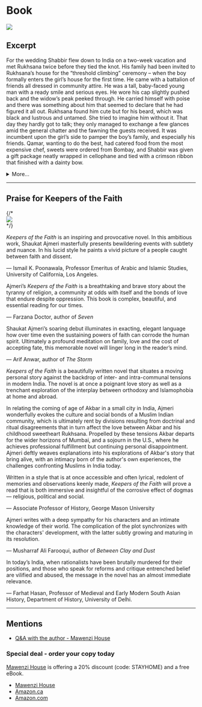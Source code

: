 
<div className={styles.Document}>
  <div className={styles.maincontent}>
  <h1 className={styles.category}>Book</h1>
<img className={styles.splash} src="/images/keepers-display.jpg" />
  
  <h2>Excerpt</h2>

  <p>For the wedding Shabbir flew down to India on a two-week vacation and met Rukhsana twice before they tied the knot. His family had been invited to Rukhsana’s house for the “threshold climbing” ceremony – when the boy formally enters the girl’s house for the first time. He came with a battalion of friends all dressed in community attire. He was a tall, baby-faced young man with a ready smile and serious eyes. He wore his cap slightly pushed back and the widow’s peak peeked through. He carried himself with poise and there was something about him that seemed to declare that he had figured it all out. Rukhsana found him cute but for his beard, which was black and lustrous and untamed. She tried to imagine him without it. That day they hardly got to talk; they only managed to exchange a few glances amid the general chatter and the fawning the guests received. It was incumbent upon the girl’s side to pamper the boy’s family, and especially his friends. Qamar, wanting to do the best, had catered food from the most expensive chef, sweets were ordered from Bombay, and Shabbir was given a gift package neatly wrapped in cellophane and tied with a crimson ribbon that finished with a dainty bow. </p>
  <details>
    <summary>More...</summary>
    
<p>The package contained Japanese cloth for a three-piece suit, a flashy wristwatch, a bespoke skullcap with elaborate golden threadwork, a pair of merino wool socks, a muslin handkerchief, a tasbih with sandalwood beads, and a framed photograph of Mowlana. The “American” boy, scion of a wealthy man loaded with Kuwaiti petro-dollars, deserved nothing less. Rehana had spent hours neatly packing the gift, making sure that all the items were not only visible but also secure and the package sturdy enough to survive the scrutiny it would receive from everybody present. Since it contained Mowlana’s photo, it would be kissed reverentially and passed respectfully from hand to hand as though it were the Holy Book itself. </p>
<p>The guests left in the late afternoon, satiated and dulled by the rich and plentiful food they had consumed. When Zubaida found a moment alone with Rukhsana, she asked her what she thought of Shabbir. Rukhsana said nothing. As long as she lived under her father’s roof and authority, she had told herself, she would accept everything without complaining. Shabbir did not seem a bad sort. But who could tell what was inside a man’s heart? And mind? What demons animated his life? When she knew him better, perhaps she’d be able to negotiate her freedom and space. Thinking about this prospect filled her with a mellow dread. So much unfamiliar territory, so much emotional effort required to map out one’s place in it. With Akbar everything was familiar, charted out. Her heart ached in anguish. 
Back in her room to rest, she sat down at the dresser and regarded her reflection pensively in the mirror. She was wearing lehnga and odhni specially tailored for the occasion. The odhni slipped from her head as she leaned forward to examine a zit on her chin. The gold jewellery — the classical jhumka earrings and matching necklace and ring — were family heirlooms. The sun peeking through the parting in the curtains picked up a facet of the garnet in her necklace. Her beauty shone in that transient scintilla of light. Her long black hair was done in a rope braid, held with a fancy hairpin at the nape. </p>
<p>“You look lovely, aapa,” Rehana said, coming in. “What has that guy done to deserve you?” Rukhsana looked at her sister and smiled the saddest smile.</p>
  </details>
<hr className={styles.spacing} />
<a id="praise"></a>
  <h2>Praise for Keepers of the Faith</h2>
    {/* <div className={styles.leftColumn}><img src="/images/keepers-cover-front.jpg" />
    </div> */}
     <div className={styles.blurbs}> 
    <div className={styles.blurbItem}>
      <p><em>Keepers of the Faith</em> is an inspiring and provocative novel. In this ambitious work, Shaukat Ajmeri masterfully presents bewildering events with subtlety and nuance. In his lucid style he paints a vivid picture of a people caught between faith and dissent.</p>
        <p className={styles.cite}> &mdash; Ismail K. Poonawala, Professor Emeritus of Arabic and Islamic Studies, University of California, Los Angeles.</p>
    </div>
    <div className={styles.blurbItem}>
      <p>Ajmeri’s <em>Keepers of the Faith</em> is a breathtaking and brave story about the tyranny of religion, a community at odds with itself and the bonds of love that endure despite oppression. This book is complex, beautiful, and essential reading for our times.</p>
        <p className={styles.cite}> &mdash; Farzana Doctor, author of <em>Seven</em></p>
    </div>
    <div className={styles.blurbItem}>
      <p>Shaukat Ajmeri’s soaring debut illuminates in exacting, elegant language how over time even the sustaining powers of faith can corrode the human spirit. Ultimately a profound meditation on family, love and the cost of accepting fate, this memorable novel will linger long in the reader’s mind.</p>
        <p className={styles.cite}> &mdash; Arif Anwar, author of <em>The Storm</em></p>
    </div>

<div className={styles.blurbItem}>
       <p><em>Keepers of the Faith</em> is a beautifully written novel that situates a moving personal story against the backdrop of inter- and intra-communal tensions in modern India.  The novel is at once a poignant love story as well as a trenchant exploration of the interplay between orthodoxy and Islamophobia at home and abroad.</p>
       <p>In relating the coming of age of Akbar in a small city in India, Ajmeri wonderfully evokes the culture and social bonds of a Muslim Indian community, which is ultimately rent by divisions resulting from doctrinal and ritual disagreements that in turn affect the love between Akbar and his childhood sweetheart Rukhsana. Propelled by these tensions Akbar departs for the wider horizons of Mumbai, and a sojourn in the U.S., where he achieves professional fulfillment but continuing personal disappointment. Ajmeri deftly weaves explanations into his explorations of Akbar's story that bring alive, with an intimacy born of the author's own experiences, the challenges confronting Muslims in India today.</p>
       <p>Written in a style that is at once accessible and often lyrical, redolent of memories and observations keenly made, <em>Keepers of the Faith</em> will prove a read that is both immersive and insightful of the corrosive effect of dogmas &mdash; religious, political and social.</p>
        <p className={styles.cite}> &mdash; Associate Professor of History, George Mason University</p>
    </div>
    <div className={styles.blurbItem}>
       <p>Ajmeri writes with a deep sympathy for his characters and an intimate knowledge of their world. The complication of the plot synchronizes with the characters' development, with the latter subtly growing and maturing in its resolution.</p>
        <p className={styles.cite}> &mdash; Musharraf Ali Farooqui, author of <em>Between Clay and Dust</em></p>
    </div>
    <div className={styles.blurbItem}>
       <p>In today’s India, when rationalists have been brutally murdered for their positions, and those who speak for reforms and critique entrenched belief are vilified and abused, the message in the novel has an almost immediate relevance.</p>
        <p className={styles.cite}> &mdash; Farhat Hasan, Professor of Medieval and Early Modern South Asian History, Department of History, University of Delhi.</p>
    </div>
   </div> 
   <hr className={styles.spacing} />
<h2>Mentions</h2>
<ul>
<li><a href="https://www.mawenzihouse.com/qa-with-shaukat-ajmeri/" target="_blank">Q&A with the author - Mawenzi House</a></li>
</ul>
    
<div className={styles.panel}>
          <h3>Special deal - order your copy today</h3>
          <p><a target="_blank" href="https://www.mawenzihouse.com/product/keepers-of-the-faith/">Mawenzi House</a> is offering a 20% discount (code: STAYHOME) and a free eBook.</p>
          <ul className={styles.buttons}>
          <li><a className={styles.button} target="_blank" href="https://www.mawenzihouse.com/product/keepers-of-the-faith/">Mawenzi House</a></li> 
            <li><a className={styles.button} target="_blank" href="https://www.amazon.ca/Keepers-Faith-Shaukat-Ajmeri/dp/1988449960/ref=sr_1_1?keywords=shaukat+ajmeri&qid=1577406528&s=books&sr=1-1">Amazon.ca</a></li>
            <li><a className={styles.button} target="_blank" href="https://www.amazon.com/Keepers-Faith-Shaukat-Ajmeri/dp/1988449960/ref=sr_1_1?keywords=shaukat+ajmeri&qid=1577406528&s=books&sr=1-1">Amazon.com</a></li>
            </ul>
            </div>
</div>
</div>